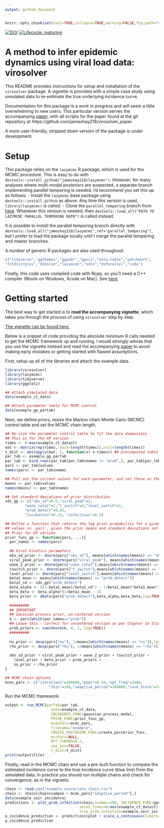 ```yaml
---
output: github_document
---
```


```r
knitr::opts_chunk$set(eval=TRUE,collapse=TRUE,warning=FALSE,fig.path="man/figures/")
```

[![DOI](https://zenodo.org/badge/301812162.svg)](https://zenodo.org/badge/latestdoi/301812162)
[![Lifecycle: maturing](https://img.shields.io/badge/lifecycle-maturing-blue.svg)](https://www.tidyverse.org/lifecycle/#maturing) 

# A method to infer epidemic dynamics using viral load data: virosolver
This README provides instructions for setup and installation of the `virosolver` package. A vignette is provided with a simple case study using simulated data to re-estimate the true underlying incidence curve.

Documentation for this package is a work in progress and will seem a little overwhelming to new users. This particular version serves the accompanying [paper](https://doi.org/10.1101/2020.10.08.20204222), with all scripts for the paper found at the git repository at https://github.com/jameshay218/virosolver_paper.

A more user-friendly, stripped down version of the package is under development.

# Setup

This package relies on the `lazymcmc` R package, which is used for the MCMC procedure. This is easy to do with `devtools::install_github("jameshay218/lazymcmc")`. *However*, for many analyses where multi-modal posteriors are suspected, a separate branch implementing parallel tempering is needed. I'd recommend you set this up as follows:
  - Install the `lazymcmc` base package using `devtools::install_github` as above. Any time this version is used, `library(lazymcmc)` is called.
  - Clone the `parallel_tempering` branch from [here](https://github.com/jameshay218/lazymcmc/tree/parallel_tempering). Whenever this version is needed, then `devtools::load_all("PATH TO LAZYMCMC PARALLEL TEMPERING REPO")` is called instead.
  
It is possible to install the parallel tempering branch directly with `devtools::load_all("jameshay218/lazymcmc",ref="parallel_tempering")`, but I prefer to load the package locally until I merge the parallel tempering and master branches.
  
A number of generic R packages are also used throughout:
```r
c("tidyverse","ggthemes","ggpubr","ggsci","data.table","patchwork",
"fitdistrplus","deSolve","lazymcmc","odin","doParallel","coda")
```

Finally, this code uses compiled code with Rcpp, so you'll need a C++ compiler (Rtools on Windows, Xcode on Mac). See [here](http://adv-r.had.co.nz/Rcpp.html).

# Getting started
The best way to get started is to **read the accompanying vignette**, which takes you through the process of using `virosolver` step by step.

[The vignette can be found here.](https://jameshay218.github.io/virosolver/inst/doc/vignette.html)

Below is a snippet of code providing the absolute minimum R calls needed to get the MCMC framework up and running. I would *strongly* advise that you use the vignette instead and read the accompanying [paper](https://doi.org/10.1101/2020.10.08.20204222) to avoid making early mistakes or getting started with flawed assumptions.

First, setup up all of the libraries and attach the example data.
```r
library(virosolver)
library(lazymcmc)
library(tidyverse)
library(ggplot2)

## Attach simulated data
data(example_ct_data)

## Attach parameter table for MCMC control
data(example_gp_partab)
```

Next, we define priors, resize the Markov chain Monte Carlo (MCMC) control table and set the MCMC chain length.
```r
## Re-size the parameter control table to fit the data dimensions
## This is for the GP version
times <- 0:max(example_ct_data$t)
mat <- matrix(rep(times, each=length(times)),ncol=length(times))
t_dist <- abs(apply(mat, 2, function(x) x-times)) ## precomputed table of pairwise distances in time, used for the Gaussian process prior
par_tab <- example_gp_partab
par_tab <- bind_rows(par_tab[par_tab$names != "prob",], par_tab[par_tab$names == "prob",][1:length(times),])
pars <- par_tab$values
names(pars) <- par_tab$names

## Pull out the current values for each parameter, and set these as the prior means
means <- par_tab$values
names(means) <- par_tab$names

## Set standard deviations of prior distribution
sds_gp <- c("obs_sd"=0.5,"viral_peak"=2,
         "wane_rate2"=1,"t_switch"=3,"level_switch"=1,
         "prob_detect"=0.03,
         "incubation"=0.25, "infectious"=0.5)

## Define a function that returns the log prior probability for a given vector of parameter
## values in `pars`, given the prior means and standard deviations set above.
## Prior for GP version
prior_func_gp <- function(pars, ...){
  par_names <- names(pars)
  
  ## Viral kinetics parameters
  obs_sd_prior <- dnorm(pars["obs_sd"], means[which(names(means) == "obs_sd")], sds_gp["obs_sd"],log=TRUE)
  viral_peak_prior <- dnorm(pars["viral_peak"], means[which(names(means) == "viral_peak")], sds_gp["viral_peak"],log=TRUE)
  wane_2_prior <- dnorm(pars["wane_rate2"],means[which(names(means) == "wane_rate2")],sds_gp["wane_rate2"],log=TRUE)
  tswitch_prior <- dnorm(pars["t_switch"],means[which(names(means) == "t_switch")],sds_gp["t_switch"],log=TRUE)
  level_prior <- dnorm(pars["level_switch"],means[which(names(means) == "level_switch")],sds_gp["level_switch"],log=TRUE)
  beta1_mean <- means[which(names(means) == "prob_detect")]
  beta1_sd <- sds_gp["prob_detect"]
  beta_alpha <- ((1-beta1_mean)/beta1_sd^2 - 1/beta1_mean)*beta1_mean^2
  beta_beta <- beta_alpha*(1/beta1_mean - 1)
  beta_prior <- dbeta(pars["prob_detect"],beta_alpha,beta_beta,log=TRUE)
  
  #########
  ## IMPORTANT
  ## Gaussian process prior, un-centered version
  k <- pars[which(par_names=="prob")]
  ## Leave this - correct for uncentered version as per Chapter 14 Statistical Rethinking
  prob_priors <- sum(dnorm(k, 0, 1, log=TRUE))
  #########
  
  nu_prior <- dexp(pars["nu"], 1/means[which(names(means) == "nu")],log=TRUE)
  rho_prior <- dexp(pars["rho"], 1/means[which(names(means) == "rho")],log=TRUE)
  
  obs_sd_prior + viral_peak_prior + wane_2_prior + tswitch_prior +
    level_prior + beta_prior + prob_priors +
    nu_prior + rho_prior
}

## MCMC chain options
mcmc_pars <- c("iterations"=200000,"popt"=0.44,"opt_freq"=2000,
                    "thin"=100,"adaptive_period"=100000,"save_block"=1000)

```

Run the MCMC framework.
```r
output <- run_MCMC(parTab=par_tab,
                     data=example_ct_data,
                     INCIDENCE_FUNC=gaussian_process_model,
                     PRIOR_FUNC=prior_func_gp,
                     mcmcPars=mcmc_pars,
                     filename="example",
                     CREATE_POSTERIOR_FUNC=create_posterior_func,
                     mvrPars=NULL,
                     OPT_TUNING=0.2,
                     use_pos=FALSE,
                     t_dist=t_dist)
print(output$file)
```

Finally, read in the MCMC chain and use a pre-built function to compare the estimated incidence curve to the true incidence curve (blue line) from the simulated data. In practice you should run multiple chains and check for convergence, as in the vignette.
```r
chain <- read.csv("example_univariate_chain.csv")
chain <- chain[chain$sampno > mcmc_pars["adaptive_period"],]
data(example_seir_incidence)
predictions <- plot_prob_infection(chain,nsamps=200, INCIDENCE_FUNC=gaussian_process_model,
                                  solve_times=0:max(example_ct_data$t),obs_dat=example_ct_data,
                                  true_prob_infection=example_seir_incidence,smooth=TRUE)
p_incidence_prediction <- predictions$plot + scale_x_continuous(limits=c(0,175))
p_incidence_prediction
```